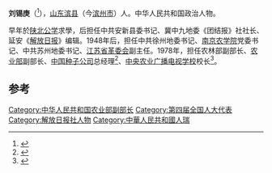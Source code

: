 '''刘锡庚'''（{{bd|1917年|1月|2021年|8月4日|catIdx=Liu}}<ref>{{Cite web|title=刘锡庚同志逝世|url=http://www.news.cn/2021-08/27/c_1127800533.htm|access-date=2021-08-28|date=2021-08-27|work=[[新华网|新华网]]|publisher=[[新华社|新华社]]|language=zh|archive-date=2021-08-28|archive-url=https://web.archive.org/web/20210828014613/http://www.news.cn/2021-08/27/c_1127800533.htm|dead-url=no}}</ref>），[[山东|山东]][[滨县|滨县]]（今[[滨州市|滨州市]]）人。中华人民共和国政治人物。

早年於[[陕北公学|陕北公学]]求學，后担任中共安新县委书记、冀中九地委《团结报》社社长、延安《[[解放日报|解放日报]]》编辑。1948年后，担任中共徐州地委书记、[[南京农学院|南京农学院]]党委书记、中共苏州地委书记、[[江苏省革委会|江苏省革委会]]副主任。1978年，担任农林部副部长、[[农业部|农业部]]副部长、[[中国种子公司|中国种子公司]]总经理<ref>{{cite news|title=不断提升全产业链核心竞争力|url=http://www.farmer.com.cn/jjpd/zzy/xdzy/201307/t20130722_869448.htm|accessdate=2014-04-03|newspaper=中国农业新闻网|archive-url=https://web.archive.org/web/20130810082937/http://farmer.com.cn/jjpd/zzy/xdzy/201307/t20130722_869448.htm|archive-date=2013-08-10|dead-url=yes}}</ref>、[[中央农业广播电视学校|中央农业广播电视学校]]校长<ref>{{cite news|title=安徽产出防伪“超级稻”|url=http://news.xinhuanet.com/newscenter/2007-08/28/content_6619678.htm|accessdate=2014-04-03|newspaper=新华网|archive-date=2014-04-22|archive-url=https://web.archive.org/web/20140422173923/http://news.xinhuanet.com/newscenter/2007-08/28/content_6619678.htm|dead-url=no}}</ref>。

==参考==
{{reflist}}
{{中国政治人物小作品}}

[[Category:中华人民共和国农业部副部长|Category:中华人民共和国农业部副部长]]
[[Category:第四届全国人大代表|Category:第四届全国人大代表]]
[[Category:解放日报社人物|Category:解放日报社人物]]
[[Category:中華人民共和國人瑞|Category:中華人民共和國人瑞]]